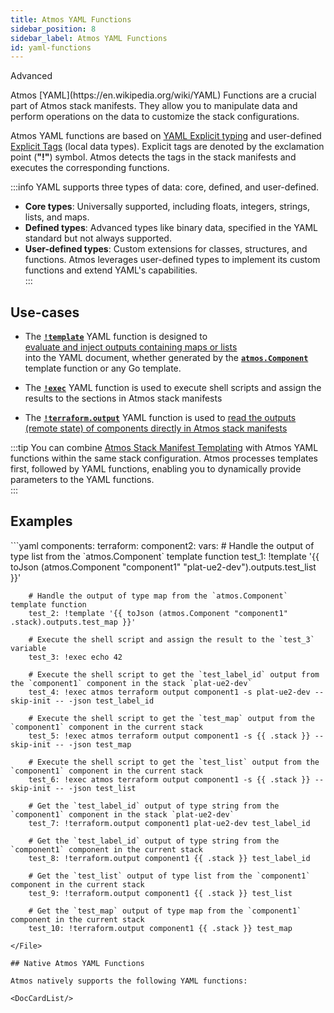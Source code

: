 ```yaml
---
title: Atmos YAML Functions
sidebar_position: 8
sidebar_label: Atmos YAML Functions
id: yaml-functions
---
```




<PillBox>Advanced</PillBox>

<Intro>
    Atmos [YAML](https://en.wikipedia.org/wiki/YAML) Functions are a crucial part of Atmos stack manifests. They allow
    you to manipulate data and perform operations on the data to customize the stack configurations.
</Intro>

Atmos YAML functions are based on [YAML Explicit typing](https://yaml.org/spec/1.2.2/)
and user-defined [Explicit Tags](https://yaml.org/spec/1.2.2/#tags) (local data types).
Explicit tags are denoted by the exclamation point (__"!"__) symbol.
Atmos detects the tags in the stack manifests and executes the corresponding functions.

:::info
YAML supports three types of data: core, defined, and user-defined.

- **Core types**: Universally supported, including floats, integers, strings, lists, and maps.  
- **Defined types**: Advanced types like binary data, specified in the YAML standard but not always supported.  
- **User-defined types**: Custom extensions for classes, structures, and functions. Atmos leverages user-defined types to implement its custom functions and extend YAML's capabilities.  
:::

## Use-cases

 - The [__`!template`__](/core-concepts/stacks/yaml-functions/template) YAML function is designed to  
   [evaluate and inject outputs containing maps or lists](/core-concepts/stacks/templates/functions/atmos.Component#handling-outputs-containing-maps-or-lists)  
   into the YAML document, whether generated by the [__`atmos.Component`__](/core-concepts/stacks/templates/functions/atmos.Component) template function or any Go template.

 - The [__`!exec`__](/core-concepts/stacks/yaml-functions/exec) YAML function is used to execute shell scripts and assign
   the results to the sections in Atmos stack manifests

 - The [__`!terraform.output`__](/core-concepts/stacks/yaml-functions/terraform.output) YAML function is used to
   [read the outputs (remote state) of components directly in Atmos stack manifests](/core-concepts/components/terraform/remote-state)

:::tip
You can combine [Atmos Stack Manifest Templating](/core-concepts/stacks/templates) with Atmos YAML functions within the same stack configuration. Atmos processes templates first, followed by YAML functions, enabling you to dynamically provide parameters to the YAML functions.  
:::

## Examples

<File title="stack.yaml">
```yaml
components:
  terraform:
    component2:
      vars:
        # Handle the output of type list from the `atmos.Component` template function
        test_1: !template '{{ toJson (atmos.Component "component1" "plat-ue2-dev").outputs.test_list }}'

        # Handle the output of type map from the `atmos.Component` template function
        test_2: !template '{{ toJson (atmos.Component "component1" .stack).outputs.test_map }}'

        # Execute the shell script and assign the result to the `test_3` variable
        test_3: !exec echo 42

        # Execute the shell script to get the `test_label_id` output from the `component1` component in the stack `plat-ue2-dev`
        test_4: !exec atmos terraform output component1 -s plat-ue2-dev --skip-init -- -json test_label_id

        # Execute the shell script to get the `test_map` output from the `component1` component in the current stack
        test_5: !exec atmos terraform output component1 -s {{ .stack }} --skip-init -- -json test_map

        # Execute the shell script to get the `test_list` output from the `component1` component in the current stack
        test_6: !exec atmos terraform output component1 -s {{ .stack }} --skip-init -- -json test_list

        # Get the `test_label_id` output of type string from the `component1` component in the stack `plat-ue2-dev`
        test_7: !terraform.output component1 plat-ue2-dev test_label_id

        # Get the `test_label_id` output of type string from the `component1` component in the current stack
        test_8: !terraform.output component1 {{ .stack }} test_label_id

        # Get the `test_list` output of type list from the `component1` component in the current stack
        test_9: !terraform.output component1 {{ .stack }} test_list

        # Get the `test_map` output of type map from the `component1` component in the current stack
        test_10: !terraform.output component1 {{ .stack }} test_map
```
</File>

## Native Atmos YAML Functions

Atmos natively supports the following YAML functions:

<DocCardList/>

